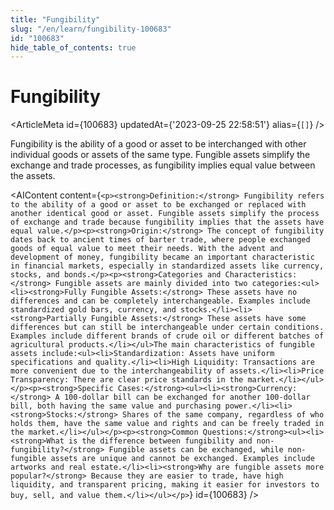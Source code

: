 ```yaml
---
title: "Fungibility"
slug: "/en/learn/fungibility-100683"
id: "100683"
hide_table_of_contents: true
---
```



# Fungibility

<ArticleMeta id={100683} updatedAt={'2023-09-25 22:58:51'} alias={`[]`} />
<div className='border-solid border-b border-t-0 my-4 border-[var(--ifm-color-gray-300)]' />

Fungibility is the ability of a good or asset to be interchanged with other individual goods or assets of the same type. Fungible assets simplify the exchange and trade processes, as fungibility implies equal value between the assets.

<AIContent content={`<p><strong>Definition:</strong> Fungibility refers to the ability of a good or asset to be exchanged or replaced with another identical good or asset. Fungible assets simplify the process of exchange and trade because fungibility implies that the assets have equal value.</p><p><strong>Origin:</strong> The concept of fungibility dates back to ancient times of barter trade, where people exchanged goods of equal value to meet their needs. With the advent and development of money, fungibility became an important characteristic in financial markets, especially in standardized assets like currency, stocks, and bonds.</p><p><strong>Categories and Characteristics:</strong> Fungible assets are mainly divided into two categories:<ul><li><strong>Fully Fungible Assets:</strong> These assets have no differences and can be completely interchangeable. Examples include standardized gold bars, currency, and stocks.</li><li><strong>Partially Fungible Assets:</strong> These assets have some differences but can still be interchangeable under certain conditions. Examples include different brands of crude oil or different batches of agricultural products.</li></ul>The main characteristics of fungible assets include:<ul><li>Standardization: Assets have uniform specifications and quality.</li><li>High Liquidity: Transactions are more convenient due to the interchangeability of assets.</li><li>Price Transparency: There are clear price standards in the market.</li></ul></p><p><strong>Specific Cases:</strong><ul><li><strong>Currency:</strong> A 100-dollar bill can be exchanged for another 100-dollar bill, both having the same value and purchasing power.</li><li><strong>Stocks:</strong> Shares of the same company, regardless of who holds them, have the same value and rights and can be freely traded in the market.</li></ul></p><p><strong>Common Questions:</strong><ul><li><strong>What is the difference between fungibility and non-fungibility?</strong> Fungible assets can be exchanged, while non-fungible assets are unique and cannot be exchanged. Examples include artworks and real estate.</li><li><strong>Why are fungible assets more popular?</strong> Because they are easier to trade, have high liquidity, and transparent pricing, making it easier for investors to buy, sell, and value them.</li></ul></p>`} id={100683} />
